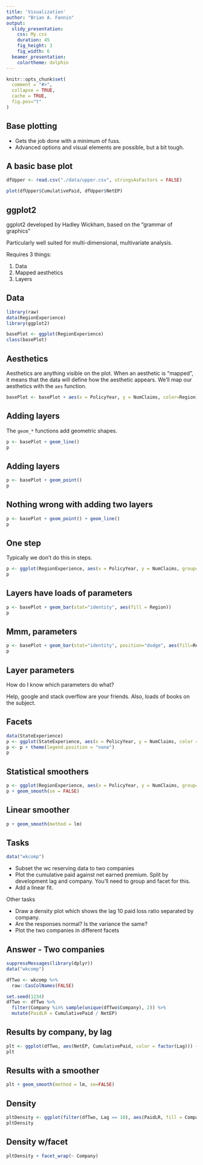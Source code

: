 ```yaml
---
title: 'Visualization'
author: "Brian A. Fannin"
output:
  slidy_presentation:
    css: My.css
    duration: 45
    fig_height: 3
    fig_width: 6
  beamer_presentation:
    colortheme: dolphin
---
```


```r
knitr::opts_chunk$set(
  comment = "#>",
  collapse = TRUE,
  cache = TRUE, 
  fig.pos="t"
)
```

## Base plotting

* Gets the job done with a minimum of fuss. 
* Advanced options and visual elements are possible, but a bit tough.

## A basic base plot

```r
dfUpper <- read.csv("./data/upper.csv", stringsAsFactors = FALSE)

plot(dfUpper$CumulativePaid, dfUpper$NetEP)
```

## ggplot2

ggplot2 developed by Hadley Wickham, based on the "grammar of graphics"
  
Particularly well suited for multi-dimensional, multivariate analysis.

Requires 3 things:

1. Data
2. Mapped aesthetics
3. Layers

## Data

```r
library(raw)
data(RegionExperience)
library(ggplot2)

basePlot <- ggplot(RegionExperience)
class(basePlot)
```

## Aesthetics

Aesthetics are anything visible on the plot. When an aesthetic is "mapped", it means that the data will define how the aesthetic appears. We'll map our aesthetics with the `aes` function.

```r
basePlot <- basePlot + aes(x = PolicyYear, y = NumClaims, color=Region)
```

## Adding layers

The `geom_*` functions add geometric shapes. 

```r
p <- basePlot + geom_line()
p
```

## Adding layers

```r
p <- basePlot + geom_point()
p
```

## Nothing wrong with adding two layers

```r
p <- basePlot + geom_point() + geom_line()
p
```

## One step

Typically we don't do this in steps.

```r
p <- ggplot(RegionExperience, aes(x = PolicyYear, y = NumClaims, group=Region, color=Region)) + geom_line()
p
```

## Layers have loads of parameters

```r
p <- basePlot + geom_bar(stat="identity", aes(fill = Region))
p
```

## Mmm, parameters

```r
p <- basePlot + geom_bar(stat="identity", position="dodge", aes(fill=Region))
p
```

## Layer parameters

How do I know which parameters do what? 

Help, google and stack overflow are your friends. Also, loads of books on the subject.

## Facets

```r
data(StateExperience)
p <- ggplot(StateExperience, aes(x = PolicyYear, y = NumClaims, color = State)) + geom_point() + facet_wrap(~ Region)
p <- p + theme(legend.position = "none")
p
```

## Statistical smoothers

```r
p <- ggplot(RegionExperience, aes(x = PolicyYear, y = NumClaims, group=Region, color=Region)) + geom_point()
p + geom_smooth(se = FALSE)
```

## Linear smoother

```r
p + geom_smooth(method = lm)
```

## Tasks

```r
data("wkcomp")
```

* Subset the wc reserving data to two companies
* Plot the cumulative paid against net earned premium. Split by development lag and company. You'll need to group and facet for this.
* Add a linear fit. 

Other tasks

* Draw a density plot which shows the lag 10 paid loss ratio separated by company.
* Are the responses normal? Is the variance the same?
* Plot the two companies in different facets

## Answer - Two companies

```r
suppressMessages(library(dplyr))
data("wkcomp")

dfTwo <- wkcomp %>% 
  raw::CasColNames(FALSE)

set.seed(1234)
dfTwo <- dfTwo %>% 
  filter(Company %in% sample(unique(dfTwo$Company), 2)) %>% 
  mutate(PaidLR = CumulativePaid / NetEP)
```

## Results by company, by lag

```r
plt <- ggplot(dfTwo, aes(NetEP, CumulativePaid, color = factor(Lag))) + geom_point() + facet_wrap(~Company, scales="free")
plt
```

## Results with a smoother

```r
plt + geom_smooth(method = lm, se=FALSE)
```

## Density

```r
pltDensity <- ggplot(filter(dfTwo, Lag == 10), aes(PaidLR, fill = Company)) + geom_density(alpha = 0.7)
pltDensity
```

## Density w/facet

```r
pltDensity + facet_wrap(~ Company)
```

<!--
## Maps!

```r
library(maps)
map('state')
```

## Hurricanes

```r
data(Hurricane)
 
dfKatrina = subset(Hurricane, Name == 'KATRINA')
dfKatrina = dfKatrina[dfKatrina$Year == max(dfKatrina$Year), ]

 
dfHugo = subset(Hurricane, Name == 'HUGO')
dfHugo = dfHugo[dfHugo$Year == max(dfHugo$Year), ]
 
dfDonna = Hurricane[Hurricane$Name == 'DONNA', ]
dfDonna = dfDonna[dfDonna$Year == max(dfDonna$Year), ]
```

## Hurricanes

```r
map('state')
points(dfKatrina$Longitude, dfKatrina$Latitude, pch=19, col = 'red')
points(dfHugo$Longitude, dfHugo$Latitude, pch = 19, col = 'blue')
points(dfDonna$Longitude, dfDonna$Latitude, pch = 19, col = 'green')
```

## Choropleths -->